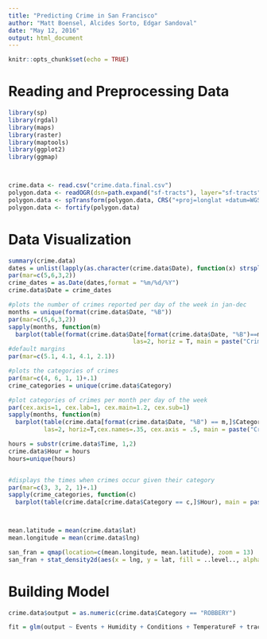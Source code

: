 ```yaml
---
title: "Predicting Crime in San Francisco"
author: "Matt Boensel, Alcides Sorto, Edgar Sandoval"
date: "May 12, 2016"
output: html_document
---
```


```r
knitr::opts_chunk$set(echo = TRUE)
```

# Reading and Preprocessing Data
```r
library(sp)
library(rgdal)
library(maps)
library(raster)
library(maptools)
library(ggplot2)
library(ggmap)



crime.data <- read.csv("crime.data.final.csv")
polygon.data <- readOGR(dsn=path.expand("sf-tracts"), layer="sf-tracts")
polygon.data <- spTransform(polygon.data, CRS("+proj=longlat +datum=WGS84"))
polygon.data <- fortify(polygon.data)
```

# Data Visualization

```r
summary(crime.data)
dates = unlist(lapply(as.character(crime.data$Date), function(x) strsplit(x, "\\s+")[[1]][1]))
par(mar=c(5,6,3,2))
crime_dates = as.Date(dates,format = "%m/%d/%Y")
crime.data$Date = crime_dates

#plots the number of crimes reported per day of the week in jan-dec
months = unique(format(crime.data$Date, "%B"))
par(mar=c(5,6,3,2))
sapply(months, function(m) 
  barplot(table(format(crime.data$Date[format(crime.data$Date, "%B")==m], "%A")),
                                   las=2, horiz = T, main = paste("Crime for", m, "by day of the week"), xlab = "Frequency"))
#default margins
par(mar=c(5.1, 4.1, 4.1, 2.1))

#plots the categories of crimes
par(mar=c(4, 6, 1, 1)+.1)
crime_categories = unique(crime.data$Category)

#plot categories of crimes per month per day of the week
par(cex.axis=1, cex.lab=1, cex.main=1.2, cex.sub=1)
sapply(months, function(m)
  barplot(table(crime.data[format(crime.data$Date, "%B") == m,]$Category), 
          las=2, horiz=T,cex.names=.35, cex.axis = .5, main = paste("Crime Counts for", m), xlab="Frequency"))

hours = substr(crime.data$Time, 1,2)
crime.data$Hour = hours
hours=unique(hours)


#displays the times when crimes occur given their category
par(mar=c(3, 3, 2, 1)+.1)
sapply(crime_categories, function(c)
  barplot(table(crime.data[crime.data$Category == c,]$Hour), main = paste("Times when", c, "has been reported")), xlab = "Hour", ylab="Frequency")



mean.latitude = mean(crime.data$lat)
mean.longitude = mean(crime.data$lng)

san_fran = qmap(location=c(mean.longitude, mean.latitude), zoom = 13)
san_fran + stat_density2d(aes(x = lng, y = lat, fill = ..level.., alpha = ..level..), geom ="polygon",data = crime.data[as.character(crime.data$Category) == "ROBBERY",c("lat","lng","Category", "DayOfWeek")]) + scale_fill_gradient(low = "yellow", high = "red") + facet_wrap(~ DayOfWeek) + ggtitle("Locations where robbery was reported by day of the week") + geom_polygon(aes(x=long, y=lat, group=group), fill=NA, size=.2,color='black', data=polygon.data, alpha=.5)

```

# Building Model

```r
crime.data$output = as.numeric(crime.data$Category == "ROBBERY")

fit = glm(output ~ Events + Humidity + Conditions + TemperatureF + tract + DayOfWeek)

```
